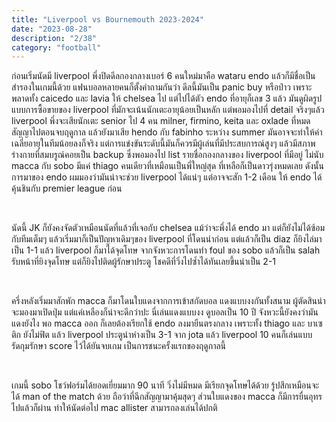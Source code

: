 ```yaml
---
title: "Liverpool vs Bournemouth 2023-2024"
date: "2023-08-28"
description: "2/38"
category: "football"
---
```


ก่อนเริ่มนัดมี liverpool พึ่งปิดดีลกองกลางเบอร์ 6 คนใหม่มาคือ wataru endo แล้วก็มีชื่อเป็นสำรองในเกมนี้ด้วย แฟนบอลหลายคนก็ตั้งคำถามกันว่า ดีลนี้มันเป็น panic buy หรือป่าว เพราะพลาดทั้ง caicedo และ lavia ให้ chelsea ไป แต่ไปได้ตัว endo ที่อายุก็เลข 3 แล้ว มันดูผิดรูปแบบการซื้อขายของ liverpool ที่มักจะเน้นนักเตะอายุน้อยเป็นหลัก แต่พอมองไปที่ detail จริงๆแล้ว liverpool พึ่งจะเสียนักเตะ senior ไป 4 คน milner, firmino, keita และ oxlade ที่หมดสัญญาไปตอนจบฤดูกาล แล้วยังมาเสีย hendo กับ fabinho ระหว่าง summer มันอาจจะทำให้ค่าเฉลี่ยอายุในทีมน้อยลงก็จริง แต่การแข่งขันระดับนี้มันก็ควรมีผู้เล่นที่มีประสบการณ์สูงๆ แล้วมีสภาพร่างกายที่สมบรูณ์คอยเป็น backup ซึ่งพอมองไป list รายชื่อกองกลางของ liverpool ที่มีอยู่ ไม่นับ macca กับ sobo มีแค่ thiago คนเดียวที่เหมือนเป็นพี่ใหญ่สุด ที่เหลือก็เป็นดาวรุ่งหมดเลย ดังนั้นการมาของ endo ผมมองว่ามันน่าจะช่วย liverpool ได้แน่ๆ แต่อาจจะสัก 1-2 เดือน ให้ endo ได้คุ้นชินกับ premier league ก่อน

<br />

นัดนี้ JK ก็ยังคงจัดตัวเหมือนนัดที่แล้วที่เจอกับ chelsea แม้ว่าจะพึ่งได้ endo มา แต่ก็ยังไม่ได้ซ้อมกับทีมเต็มๆ แล้วเริ่มมาก็เป็นปัญหาเดิมๆของ liverpool ที่โดนนำก่อน แต่แล้วก็เป็น diaz ก็ยิงไล่มาเป็น 1-1 แล้ว liverpool ก็มาได้จุดโทษ จากจังหวะการโดนทำ foul ของ sobo แล้วก็เป็น salah รับหน้าที่ยิงจุดโทษ แต่ก็ยิงไปติดผู้รักษาประตู โชคดีที่วิ่งไปซ้ำได้ทันเลยขึ้นนำเป็น 2-1

<br />

ครึ่งหลังเริ่มมาสักพัก macca ก็มาโดนใบแดงจากการเข้าสกัดบอล แดงแบบงงกันทั้งสนาม ผู้ตัดสินน่าจะมองมาเปิดปุ่ม แต่แค่เหลืองก็น่าจะดีกว่าปะ นี่เล่นแดงแบบงง ดูบอลเป็น 10 ปี จังหวะนี้ยังคงว่ามันแดงยังไง พอ macca ออก ก็เลยต้องเรียกใช้ endo ลงมายืนตรงกลาง เพราะทั้ง thiago และ บาเซติก ยังไม่ฟิต แล้ว liverpool ประตูนำห่างเป็น 3-1 จาก jota แล้ว liverpool 10 คนก็เล่นแบบรัดกุมรักษา score ไว้ได้ยันจบเกม เป็นการชนะครั้งแรกของฤดูกาลนี้

<br />

เกมนี้ sobo โชว์ฟอร์มได้ยอดเยี่ยมมาก 90 นาที วิ่งไม่มีหมด มีเรียกจุดโทษได้ด้วย รู้ปสึกเหมือนจะได้ man of the match ด้วย ถือว่าที่ฉีกสัญญามาคุ้มสุดๆ ส่วนใบแดงของ macca ก็มีการยื่นอุทรไปแล้วก็ผ่าน ทำให้นัดต่อไป mac allister สามารถลงเล่นได้ปกติ
